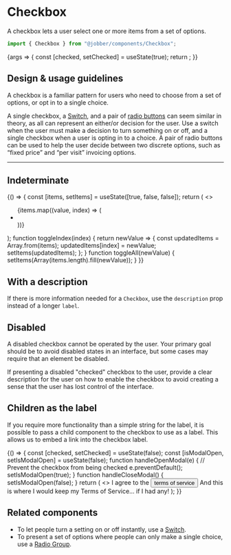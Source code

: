 
<Meta title="Components/Checkbox" component={Checkbox} />

# Checkbox

A checkbox lets a user select one or more items from a set of options.

```ts
import { Checkbox } from "@jobber/components/Checkbox";
```

<Canvas>
  <Story
    name="Checkbox"
    args={{
      label: "Save card for future use",
    }}
  >
    {args => {
      const [checked, setChecked] = useState(true);
      return <Checkbox {...args} checked={checked} onChange={setChecked} />;
    }}
  </Story>
</Canvas>

<ArgsTable of={Checkbox} story="Checkbox" />

## Design & usage guidelines

A checkbox is a familiar pattern for users who need to choose from a set of
options, or opt in to a single choice.

A single checkbox, a
<a href="../?path=/docs/components-switch--switch-story">Switch</a>, and a pair
of <a href="../?path=/docs/components-radiogroup--radio-group">radio buttons</a>
can seem similar in theory, as all can represent an either/or decision for the
user. Use a switch when the user must make a decision to turn something on or
off, and a single checkbox when a user is opting in to a choice. A pair of radio
buttons can be used to help the user decide between two discrete options, such
as “fixed price” and “per visit” invoicing options.

---

## Indeterminate

<Canvas>
  <ExampleWithHooks>
    {() => {
      const [items, setItems] = useState([true, false, false]);
      return (
        <>
          <Checkbox
            label="Select All"
            checked={!items.includes(false)}
            onChange={toggleAll}
            indeterminate={items.includes(false) && items.includes(true)}
          />
          <ul>
            {items.map((value, index) => (
              <li key={index}>
                <Checkbox
                  label={`Item ${index}`}
                  checked={value}
                  onChange={toggleIndex(index)}
                />
              </li>
            ))}
          </ul>
        </>
      );
      function toggleIndex(index) {
        return newValue => {
          const updatedItems = Array.from(items);
          updatedItems[index] = newValue;
          setItems(updatedItems);
        };
      }
      function toggleAll(newValue) {
        setItems(Array(items.length).fill(newValue));
      }
    }}
  </ExampleWithHooks>
</Canvas>

## With a description

If there is more information needed for a `Checkbox`, use the `description` prop
instead of a longer `label`.

<Canvas>
  <Checkbox
    label="Save card for future use"
    description="If you save your card now, you'll never need to save it again."
  />
</Canvas>

## Disabled

A disabled checkbox cannot be operated by the user. Your primary goal should be
to avoid disabled states in an interface, but some cases may require that an
element be disabled.

If presenting a disabled "checked" checkbox to the user, provide a clear
description for the user on how to enable the checkbox to avoid creating a sense
that the user has lost control of the interface.

<Canvas>
  <Checkbox
    disabled={true}
    defaultChecked={true}
    label="Subscribe on marketing emails"
  />
</Canvas>

## Children as the label

If you require more functionality than a simple string for the label, it is
possible to pass a child component to the checkbox to use as a label. This
allows us to embed a link into the checkbox label.

<Canvas>
  <ExampleWithHooks>
    {() => {
      const [checked, setChecked] = useState(false);
      const [isModalOpen, setIsModalOpen] = useState(false);
      function handleOpenModal(e) {
        // Prevent the checkbox from being checked
        e.preventDefault();
        setIsModalOpen(true);
      }
      function handleCloseModal() {
        setIsModalOpen(false);
      }
      return (
        <>
          <Checkbox checked={checked} onChange={setChecked}>
            <Text>
              I agree to the
              <button
                style={{
                  color: "var(--color-interactive)",
                  fontFamily: "inherit",
                  fontSize: "inherit",
                  padding: "0",
                  textDecoration: "underline",
                  background: "transparent",
                  border: "none",
                }}
                onClick={handleOpenModal}
              >
                terms of service
              </button>
            </Text>
          </Checkbox>
          <Modal
            title="Terms of Service"
            open={isModalOpen}
            onRequestClose={handleCloseModal}
          >
            <Content>
              <Text>
                And this is where I would keep my Terms of Service... if I had
                any!
              </Text>
            </Content>
          </Modal>
        </>
      );
    }}
  </ExampleWithHooks>
</Canvas>

## Related components

- To let people turn a setting on or off instantly, use a
  <a href="../?path=/docs/components-switch--switch-story">Switch</a>.
- To present a set of options where people can only make a single choice, use a
  <a href="../?path=/docs/components-radiogroup--radio-group">Radio Group</a>.
